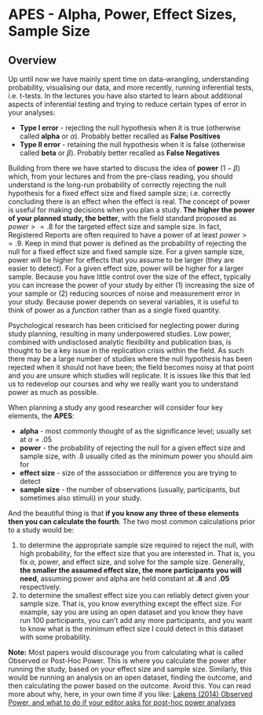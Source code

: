# APES - Alpha, Power, Effect Sizes, Sample Size

## Overview

Up until now we have mainly spent time on data-wrangling, understanding probability, visualising our data, and more recently, running inferential tests, i.e. t-tests. In the lectures you have also started to learn about additional aspects of inferential testing and trying to reduce certain types of error in your analyses:

* **Type I error** - rejecting the null hypothesis when it is true (otherwise called **alpha** or $\alpha$). Probably better recalled as **False Positives** 
* **Type II error** - retaining the null hypothesis when it is false (otherwise called **beta** or $\beta$). Probably better recalled as **False Negatives**

Building from there we have started to discuss the idea of **power** ($1-\beta$) which, from your lectures and from the pre-class reading, you should understand is the long-run probability of correctly rejecting the null hypothesis for a fixed effect size and fixed sample size; i.e. correctly concluding there is an effect when the effect is real. The concept of power is useful for making decisions when you plan a study. **The higher the power of your planned study, the better**, with the field standard proposed as $power >= .8$ for the targeted effect size and sample size. In fact, Registered Reports are often required to have a power of at least $power >= .9$. Keep in mind that power is defined as the probability of rejecting the null for a fixed effect size and fixed sample size. For a given sample size, power will be higher for effects that you assume to be larger (they are easier to detect). For a given effect size, power will be higher for a larger sample. Because you have little control over the size of the effect, typically you can increase the power of your study by either (1) increasing the size of your sample or (2) reducing sources of noise and measurement error in your study. Because power depends on several variables, it is useful to think of power as a *function* rather than as a single fixed quantity.

Psychological research has been criticised for neglecting power during study planning, resulting in many underpowered studies. Low power, combined with undisclosed analytic flexibility and publication bias, is thought to be a key issue in the replication crisis within the field. As such there may be a large number of studies where the null hypothesis has been rejected when it should not have been; the field becomes noisy at that point and you are unsure which studies will replicate.  It is issues like this that led us to redevelop our courses and why we really want you to understand power as much as possible.

When planning a study any good researcher will consider four key elements, the **APES**:

* **alpha** - most commonly thought of as the significance level; usually set at $\alpha = .05$
* **power** - the probability of rejecting the null for a given effect size and sample size, with .8 usually cited as the minimum power you should aim for
* **effect size** - size of the asssociation or difference you are trying to detect
* **sample size** - the number of observations (usually, participants, but sometimes also stimuli) in your study.

And the beautiful thing is that **if you know any three of these elements then you can calculate the fourth**. The two most common calculations prior to a study would be:

1. to determine the appropriate sample size required to reject the null, with high probability, for the effect size that you are interested in. That is, you fix $\alpha$, power, and effect size, and solve for the sample size. Generally, **the smaller the assumed effect size, the more participants you will need**, assuming power and alpha are held constant at **.8** and **.05** respectively.
2. to determine the smallest effect size you can reliably detect given your sample size. That is, you know everything except the effect size. For example, say you are using an open dataset and you know they have run 100 participants, you can't add any more participants, and you want to know what is the minimum effect size I could detect in this dataset with some probability.

**Note:** Most papers would discourage you from calculating what is called Observed or Post-Hoc Power. This is where you calculate the power after running the study, based on your effect size and sample size. Similarly, this would be running an analysis on an open dataset, finding the outcome, and then calculating the power based on the outcome. Avoid this. You can read more about why, here, in your own time if you like: <a href="http://daniellakens.blogspot.com/2014/12/observed-power-and-what-to-do-if-your.html" target = "_blank"> Lakens (2014) Observed Power, and what to do if your editor asks for post-hoc power analyses</a>
